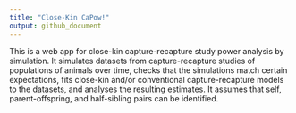 ```yaml
---
title: "Close-Kin CaPow!"
output: github_document
---
```


This is a web app for close-kin capture-recapture study power analysis by simulation. It simulates datasets from capture-recapture studies of populations of animals over time, checks that the simulations match certain expectations, fits close-kin and/or conventional capture-recapture models to the datasets, and analyses the resulting estimates. It assumes that self, parent-offspring, and half-sibling pairs can be identified.